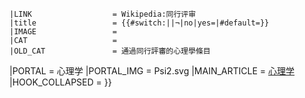 {{WPBannerMeta
|PROJECT                = 心理學
 |BANNER_NAME           = Template:WikiProject Psychology
 |substcheck            = <includeonly>{{subst:</includeonly><includeonly>substcheck}}</includeonly>
 |small                 = {{{small|}}}
 |category              = {{{category|¬}}}
 | category_trad        = yes 
 |listas                = {{{listas|}}}
|IMAGE_LEFT             = Psi2.svg
|BOTTOM_TEXT            = <div style="background: #FFD699; text-align: center">'''此評級可能僅依據专题质量标准所標示，歡迎提出修改、共識討論或重評。'''</div>
|QUALITY_SCALE          = subpage
 |class                 = {{{class|}}}
|auto                   = {{{auto|}}}
|importance             = {{{importance|}}}
|ASSESSMENT_CAT         = 心理學條目
|ASSESSMENT_LINK        = 
|COMMENTS               = yes
|COMMENTS_CAT           = 含有討論頁的心理學條目
|attention              = {{{attention|}}}
 |ATTENTION_CAT         = 需要關注的心理學條目
|note 1                 = {{{ref|}}}
 |NOTE_1_TEXT           = 根据标记，本条目需要补充更多[[WP:列明来源|来源]]'''[[WP:可供查证|以供查证]]'''。
 |NOTE_1_IMAGE          = Question_book-4.svg
 |NOTE_1_CAT            = 需要補充來源的心理學條目
|infobox                = {{{needs-infobox|}}}
 |INFOBOX_CAT           = 需要信息框的心理學條目
 |peer review           = {{{peer|}}}
 |old peer review       = {{#switch:{{lc:{{{old-peer|¬}}}}}||¬|no=|yes}}
 |LINK                  = Wikipedia:同行评审
 |title                 = {{#switch:{{lc:{{{old-peer|¬}}}}}||¬|no|yes={{SUBJECTPAGENAME}}|#default={{{old-peer|}}}}}
 |IMAGE                 = 
 |CAT                   = 
 |OLD_CAT               = 通過同行評審的心理學條目
|PORTAL                 = 心理学
|PORTAL_IMG             = Psi2.svg
|MAIN_ARTICLE           = [[心理学]]
|HOOK_COLLAPSED         = {{WPBannerMeta/hooks/notecounter
 |category              = {{{category|¬}}}
 |BANNER_NAME           = Template:WikiProject Psychology
 |note 1                = {{{peer|}}}
 |note 2                = {{{old-peer|}}}
}}}}<noinclude>
{{documentation}}
</noinclude>